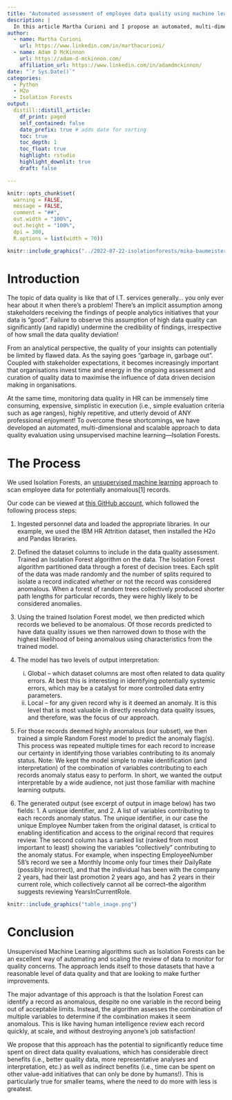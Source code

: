 ```yaml
---
title: "Automated assessment of employee data quality using machine learning"
description: |
  In this article Martha Curioni and I propose an automated, multi-dimensional and scalable approach to monitoring employee data quality using unsupervised machine learning.
author:
  - name: Martha Curioni
    url: https://www.linkedin.com/in/marthacurioni/
  - name: Adam D McKinnon
    url: https://adam-d-mckinnon.com/
    affiliation_url: https://www.linkedin.com/in/adamdmckinnon/
date: "`r Sys.Date()`"
categories:
  - Python
  - H2o
  - Isolation Forests
output: 
  distill::distill_article:
    df_print: paged
    self_contained: false
    date_prefix: true # adds date for sorting
    toc: true
    toc_depth: 1
    toc_float: true
    highlight: rstudio
    highlight_downlit: true
    draft: false

---
```



```r

knitr::opts_chunk$set(
  warning = FALSE,
  message = FALSE,
  comment = "##",
  out.width = "100%",
  out.height = "100%",
  dpi = 300,
  R.options = list(width = 70))

```


```r

knitr::include_graphics("../2022-07-22-isolationforests/mika-baumeister-Wpnoqo2plFA-unsplash.jpg")

```




# Introduction

The topic of data quality is like that of I.T. services generally… you only ever hear about it when there’s a problem! There’s an implicit assumption among stakeholders receiving the findings of people analytics initiatives that your data is “good”. Failure to observe this assumption of high data quality can significantly (and rapidly) undermine the credibility of findings, irrespective of how small the data quality deviation! 

From an analytical perspective, the quality of your insights can potentially be limited by flawed data. As the saying goes “garbage in, garbage out”. Coupled with stakeholder expectations, it becomes increasingly important that organisations invest time and energy in the ongoing assessment and curation of quality data to maximise the influence of data driven decision making in organisations.

At the same time, monitoring data quality in HR can be immensely time consuming, expensive, simplistic in execution (i.e., simple evaluation criteria such as age ranges), highly repetitive, and utterly devoid of ANY professional enjoyment! To overcome these shortcomings, we have developed an automated, multi-dimensional and scalable approach to data quality evaluation using unsupervised machine learning—Isolation Forests. 

# The Process

We used Isolation Forests, an [unsupervised machine learning](https://www.adam-d-mckinnon.com/posts/2020-06-19-a-beginners-guide-to-machine-learning-for-hr-practitioners/) approach to scan employee data for potentially anomalous[1] records. 

Our code can be viewed at [this GitHub account](https://github.com/MarthaC-SBP/IsolationForrest_HR_data_anomalies), which followed the following process steps:

1. Ingested personnel data and loaded the appropriate libraries. In our example, we used the IBM HR Attrition dataset, then installed the H2o and Pandas libraries.

2. Defined the dataset columns to include in the data quality assessment. Trained an Isolation Forest algorithm on the data. The Isolation Forest algorithm partitioned data through a forest of decision trees. Each split of the data was made randomly and the number of splits required to isolate a record indicated whether or not the record was considered anomalous. When a forest of random trees collectively produced shorter path lengths for particular records, they were highly likely to be considered anomalies.

3. Using the trained Isolation Forest model, we then predicted which records we believed to be anomalous. Of those records predicted to have data quality issues we then narrowed down to those with the highest likelihood of being anomalous using characteristics from the trained model.

4. The model has two levels of output interpretation: 
    i. Global – which dataset columns are most often related to data quality errors. At best this is interesting in identifying potentially systemic errors, which may be a catalyst for more controlled data entry parameters. 
    ii. Local – for any given record why is it deemed an anomaly. It is this level that is most valuable in directly resolving data quality issues, and therefore, was the focus of our approach. 

5. For those records deemed highly anomalous (our subset), we then trained a simple Random Forest model to predict the anomaly flag(s). This process was repeated multiple times for each record to increase our certainty in identifying those variables contributing to its anomaly status. Note: We kept the model simple to make identification (and interpretation) of the combination of variables contributing to each records anomaly status easy to perform. In short, we wanted the output interpretable by a wide audience, not just those familiar with machine learning outputs. 

6. The generated output (see excerpt of output in image below) has two fields: 1. A unique identifier, and 2. A list of variables contributing to each records anomaly status. The unique identifier, in our case the unique Employee Number taken from the original dataset, is critical to enabling identification and access to the original record that requires review. The second column has a ranked list (ranked from most important to least) showing the variables "collectively" contributing to the anomaly status. For example, when inspecting EmployeeNumber 58's record we see a Monthly Income only four times their DailyRate (possibly incorrect), and that the individual has been with the company 2 years, had their last promotion 2 years ago, and has 2 years in their current role, which collectively cannot all be correct–the algorithm suggests reviewing YearsInCurrentRole.


```r
knitr::include_graphics("table_image.png")
```




# Conclusion

Unsupervised Machine Learning algorithms such as Isolation Forests can be an excellent way of automating and scaling the review of data to monitor for quality concerns. The approach lends itself to those datasets that have a reasonable level of data quality and that are looking to make further improvements.

The major advantage of this approach is that the Isolation Forest can identify a record as anomalous, despite no one variable in the record being out of acceptable limits. Instead, the algorithm assesses the combination of multiple variables to determine if the combination makes it seem anomalous. This is like having human intelligence review each record quickly, at scale, and without destroying anyone’s job satisfaction! 

We propose that this approach has the potential to significantly reduce time spent on direct data quality evaluations, which has considerable direct benefits (i.e., better quality data, more representative analyses and interpretation, etc.) as well as indirect benefits (i.e., time can be spent on other value-add initiatives that can only be done by humans!). This is particularly true for smaller teams, where the need to do more with less is greatest. 
